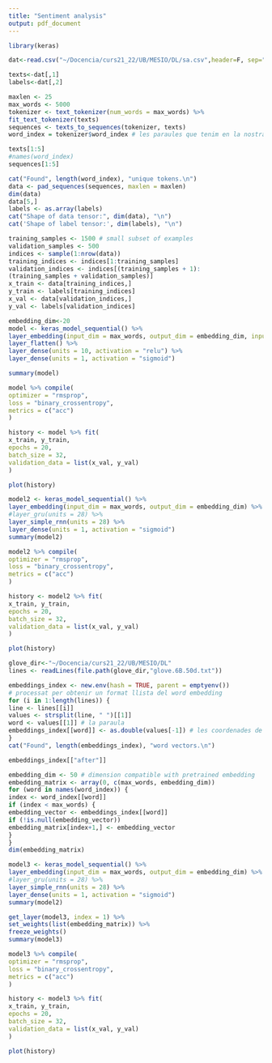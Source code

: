 ---
title: "Sentiment analysis"
output: pdf_document
---

```{r}
library(keras)
```



```{r}
dat<-read.csv("~/Docencia/curs21_22/UB/MESIO/DL/sa.csv",header=F, sep=";")
```

```{r}
texts<-dat[,1]
labels<-dat[,2]
```


```{r}
maxlen <- 25
max_words <- 5000
tokenizer <- text_tokenizer(num_words = max_words) %>%
fit_text_tokenizer(texts)
sequences <- texts_to_sequences(tokenizer, texts)
word_index = tokenizer$word_index # les paraules que tenim en la nostra base de dades
```


```{r}
texts[1:5]
#names(word_index)
sequences[1:5]
```


```{r}
cat("Found", length(word_index), "unique tokens.\n")
data <- pad_sequences(sequences, maxlen = maxlen)
dim(data)
data[5,]
labels <- as.array(labels)
cat("Shape of data tensor:", dim(data), "\n")
cat('Shape of label tensor:', dim(labels), "\n")
```



```{r}
training_samples <- 1500 # small subset of examples
validation_samples <- 500
indices <- sample(1:nrow(data))
training_indices <- indices[1:training_samples]
validation_indices <- indices[(training_samples + 1):
(training_samples + validation_samples)]
x_train <- data[training_indices,]
y_train <- labels[training_indices]
x_val <- data[validation_indices,]
y_val <- labels[validation_indices]
```




```{r}
embedding_dim<-20
model <- keras_model_sequential() %>%
layer_embedding(input_dim = max_words, output_dim = embedding_dim, input_length = maxlen) %>%
layer_flatten() %>%
layer_dense(units = 10, activation = "relu") %>%
layer_dense(units = 1, activation = "sigmoid")
```




```{r}
summary(model)
```


```{r}
model %>% compile(
optimizer = "rmsprop",
loss = "binary_crossentropy",
metrics = c("acc")
)
```



```{r}
history <- model %>% fit(
x_train, y_train,
epochs = 20,
batch_size = 32,
validation_data = list(x_val, y_val)
)
```

```{r}
plot(history)
```

```{r}
model2 <- keras_model_sequential() %>%
layer_embedding(input_dim = max_words, output_dim = embedding_dim) %>%
#layer_gru(units = 28) %>%
layer_simple_rnn(units = 28) %>%
layer_dense(units = 1, activation = "sigmoid")
summary(model2)
```

```{r}
model2 %>% compile(
optimizer = "rmsprop",
loss = "binary_crossentropy",
metrics = c("acc")
)
```


```{r}
history <- model2 %>% fit(
x_train, y_train,
epochs = 20,
batch_size = 32,
validation_data = list(x_val, y_val)
)
```



```{r}
plot(history)
```


```{r}
glove_dir<-"~/Docencia/curs21_22/UB/MESIO/DL"
lines <- readLines(file.path(glove_dir,"glove.6B.50d.txt"))
```

```{r}
embeddings_index <- new.env(hash = TRUE, parent = emptyenv())
# processat per obtenir un format llista del word embedding
for (i in 1:length(lines)) {
line <- lines[[i]]
values <- strsplit(line, " ")[[1]]
word <- values[[1]] # la paraula
embeddings_index[[word]] <- as.double(values[-1]) # les coordenades de la paraula
}
cat("Found", length(embeddings_index), "word vectors.\n")
```
```{r}
embeddings_index[["after"]]
```

```{r}
embedding_dim <- 50 # dimension compatible with pretrained embedding
embedding_matrix <- array(0, c(max_words, embedding_dim))
for (word in names(word_index)) {
index <- word_index[[word]]
if (index < max_words) {
embedding_vector <- embeddings_index[[word]]
if (!is.null(embedding_vector))
embedding_matrix[index+1,] <- embedding_vector
}
}
dim(embedding_matrix)
```




```{r}
model3 <- keras_model_sequential() %>%
layer_embedding(input_dim = max_words, output_dim = embedding_dim) %>%
#layer_gru(units = 28) %>%
layer_simple_rnn(units = 28) %>%
layer_dense(units = 1, activation = "sigmoid")
summary(model2)
```


```{r}
get_layer(model3, index = 1) %>%
set_weights(list(embedding_matrix)) %>%
freeze_weights()
summary(model3)
```


```{r}
model3 %>% compile(
optimizer = "rmsprop",
loss = "binary_crossentropy",
metrics = c("acc")
)
```


```{r}
history <- model3 %>% fit(
x_train, y_train,
epochs = 20,
batch_size = 32,
validation_data = list(x_val, y_val)
)
```

```{r}
plot(history)
```
